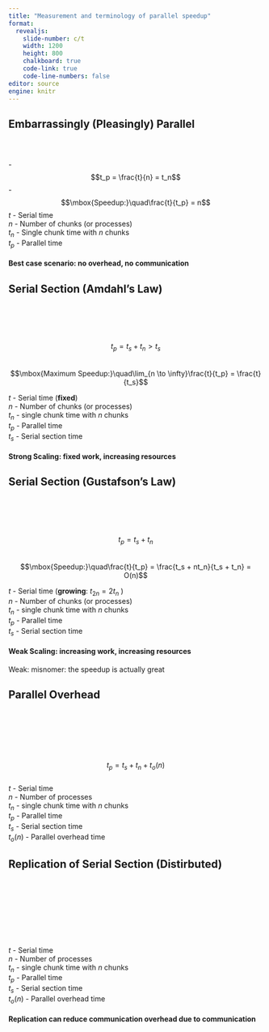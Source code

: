 ```yaml
---
title: "Measurement and terminology of parallel speedup"
format: 
  revealjs:
    slide-number: c/t
    width: 1200
    height: 800
    chalkboard: true
    code-link: true
    code-line-numbers: false
editor: source
engine: knitr
---
```


## Embarrassingly (Pleasingly) Parallel {background-image="/pics/parallel/Parallel1.png" background-size="100%" background-position="center" .smaller}  

$$\qquad$$  
- $$t_p = \frac{t}{n} = t_n$$
- $$\mbox{Speedup:}\quad\frac{t}{t_p} = n$$
$t$ - Serial time  
$n$ - Number of chunks (or processes)  
$t_n$ - Single chunk time with $n$ chunks   
$t_p$ - Parallel time  

#### Best case scenario: no overhead, no communication  

## Serial Section (Amdahl's Law) {background-image="/pics/parallel/Parallel2.png" background-size="100%" background-position="center" .smaller}  

$$\qquad$$
$$\qquad$$  
$$t_p = t_s + t_n > t_s$$  
$$\mbox{Maximum Speedup:}\quad\lim_{n \to \infty}\frac{t}{t_p} = \frac{t}{t_s}$$   

$t$ - Serial time (**fixed**)  
$n$ - Number of chunks (or processes)  
$t_n$ - single chunk time with $n$ chunks  
$t_p$ - Parallel time  
$t_s$ - Serial section time  

#### Strong Scaling: fixed work, increasing resources  

## Serial Section (Gustafson's Law) {background-image="/pics/parallel/Parallel2.png" background-size="100%" background-position="center" .smaller}  

$$\qquad$$  
$$\qquad$$
$$t_p = t_s + t_n$$  
$$\mbox{Speedup:}\quad\frac{t}{t_p} = \frac{t_s + nt_n}{t_s + t_n} = O(n)$$   

$t$ - Serial time (**growing**: $t_{2n} = 2t_n$ )  
$n$ - Number of chunks (or processes)  
$t_n$ - single chunk time with $n$ chunks  
$t_p$ - Parallel time  
$t_s$ - Serial section time  

#### Weak Scaling: increasing work, increasing resources  

::: notes
Weak: misnomer: the speedup is actually great
:::

## Parallel Overhead {background-image="/pics/parallel/Parallel3.png" background-size="100%" background-position="center" .smaller}

$$\qquad$$  
$$\qquad$$  
$$t_p = t_s + t_n + t_o(n)$$  
$t$ - Serial time  
$n$ - Number of processes  
$t_n$ - single chunk time with $n$ chunks  
$t_p$ - Parallel time  
$t_s$ - Serial section time  
$t_o(n)$ - Parallel overhead time  

## Replication of Serial Section (Distirbuted) {background-image="/pics/parallel/Parallel4.png" background-size="100%" background-position="center" .smaller}

$$\qquad$$  
$$\qquad$$  $$\qquad$$  $$\qquad$$  

$t$ - Serial time  
$n$ - Number of processes   
$t_n$ - single chunk time with $n$ chunks  
$t_p$ - Parallel time  
$t_s$ - Serial section time  
$t_o(n)$ - Parallel overhead time  

#### Replication can reduce communication overhead due to communication

